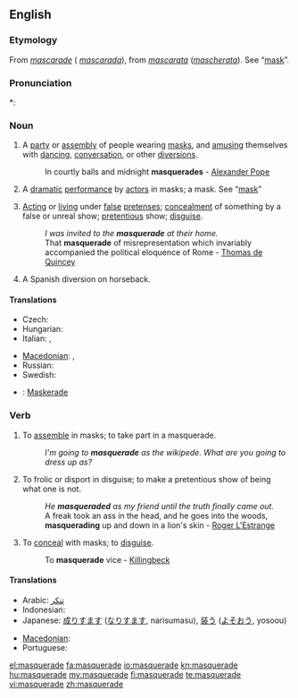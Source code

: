 {{wikipedia|dab=masquerade}}
==English==

===Etymology===
From {{etyl|fr}} ''[[mascarade]]'' ({{etyl|es}} ''[[mascarada]]''), from {{etyl|it}} ''[[mascarata]]'' (''[[mascherata]]''). See “[[mask]]”.

===Pronunciation===
*: {{rhymes|eɪd}}

===Noun===
{{en-noun}}

# A [[party]] or [[assembly]] of people wearing [[mask]]s, and [[amusing]] themselves with [[dancing]], [[conversation]], or other [[diversions]].
#: In courtly balls and midnight '''masquerades''' - [[w:Alexander Pope|Alexander Pope]]
# {{obsolete}} A [[dramatic]] [[performance]] by [[actor]]s in masks; a mask. See “[[mask]]”
# [[acting|Acting]] or [[living]] under [[false]] [[pretense]]s; [[concealment]] of something by a false or unreal show; [[pretentious]] show; [[disguise]].
#: ''I was invited to the '''masquerade''' at their home.''
#: That '''masquerade''' of misrepresentation which invariably accompanied the political eloquence of Rome - [[w:Thomas de Quincey|Thomas de Quincey]]
# A Spanish diversion on horseback.

====Translations====
{{trans-top|party of people wearing masks, and amusing themselves}}
* Czech: {{t-|cs|maškaráda|f}}
* Hungarian: {{t-|hu|maskara}}
* Italian: {{t-|it|mascherata|f}}, {{t-|it|ballo in maschera|m}}
{{trans-mid}}
* [[Macedonian]]: {{t|mk|маскенбал|m|tr=máskenbal}},  {{t|mk|маскарада|f|tr=maskaráda}}
* Russian: {{t|ru|маскарад|m|tr=maskarád|sc=Cyrl}}
* Swedish: {{t|sv|maskerad|c}}
{{trans-bottom}}

{{checktrans-top}}
* {{ttbc|German}}: [[Maskerade]] {{f}}
{{checktrans-mid}}
{{checktrans-bottom}}

===Verb===
{{en-verb|masquerades|masquerading|masqueraded}}

# {{intransitive}} To [[assemble]] in masks; to take part in a masquerade.
#: ''I'm going to '''masquerade''' as the wikipede.  What are you going to dress up as?''
# {{intransitive}} To frolic or disport in disguise; to make a pretentious show of being what one is not.
#: ''He '''masqueraded''' as my friend until the truth finally came out.''
#: A freak took an ass in the head, and he goes into the woods, '''masquerading''' up and down in a lion's skin - [[w:Roger L'Estrange|Roger L'Estrange]]
# {{transitive}} To [[conceal]] with masks; to [[disguise]].
#: To '''masquerade''' vice - [[Killingbeck]]

====Translations====
{{trans-top|to conceal with masks}}
* Arabic: [[تنكر]]
* Indonesian: {{t+|id|samar|alt=menyamar|xs=Indonesian}}
* Japanese: [[成りすます]] ([[なりすます]], narisumasu), [[装う]] ([[よそおう]], yosoou)
{{trans-mid}}
* [[Macedonian]]: {{t|mk|маскира|tr=maskíra}}
* Portuguese: {{t+|pt|mascarar}}
{{trans-bottom}}

[[el:masquerade]]
[[fa:masquerade]]
[[io:masquerade]]
[[kn:masquerade]]
[[hu:masquerade]]
[[my:masquerade]]
[[fi:masquerade]]
[[te:masquerade]]
[[vi:masquerade]]
[[zh:masquerade]]